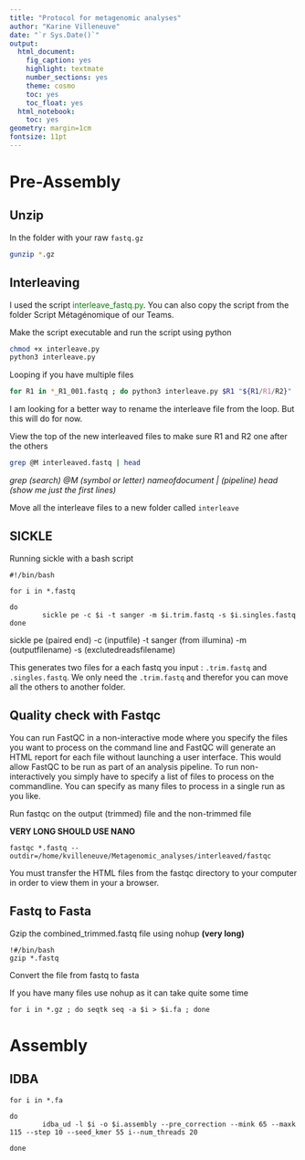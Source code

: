 ```yaml
---
title: "Protocol for metagenomic analyses"
author: "Karine Villeneuve"
date: "`r Sys.Date()`"
output: 
  html_document:
    fig_caption: yes
    highlight: textmate
    number_sections: yes
    theme: cosmo
    toc: yes
    toc_float: yes
  html_notebook: 
    toc: yes
geometry: margin=1cm
fontsize: 11pt
---
```


# Pre-Assembly 

## Unzip 
In the folder with your raw `fastq.gz`
```bash
gunzip *.gz
```

## Interleaving 
I used the script <font color='green'>interleave_fastq.py</font>. You can also copy the script from the folder Script Métagénomique of our Teams.

Make the script executable and run the script using python 
```bash
chmod +x interleave.py
python3 interleave.py 
```

Looping if you have multiple files 
```bash
for R1 in *_R1_001.fastq ; do python3 interleave.py $R1 "${R1/R1/R2}"  > $R1.interleave.fastq ; done  
```

I am looking for a better way to rename the interleave file from the loop. But this will do for now. 

View the top of the new interleaved files to make sure R1 and R2 one after the others 
```bash
grep @M interleaved.fastq | head
```
*grep (search) @M (symbol or letter) nameofdocument | (pipeline) head (show me just the first lines)* 

Move all the interleave files to a new folder called `interleave`

## SICKLE 

Running sickle with a bash script 

```
#!/bin/bash

for i in *.fastq

do
        sickle pe -c $i -t sanger -m $i.trim.fastq -s $i.singles.fastq
done
```
sickle pe (paired end) -c (inputfile) -t sanger (from illumina) -m (outputfilename) -s (exclutedreadsfilename)

This generates two files for a each fastq you input : `.trim.fastq` and `.singles.fastq`. We only need the `.trim.fastq` and therefor you can move all the others to another folder. 

## Quality check with Fastqc 

You can run FastQC in a non-interactive mode where you specify the files you want to process on the command line and FastQC will generate an HTML report for
each file without launching a user interface.  This would allow FastQC to be run as part of an analysis pipeline. To run non-interactively you simply have to specify a list of files to process on the commandline. You can specify as many files to process in a single run as you like.  

Run fastqc on the output (trimmed) file and the non-trimmed file

**VERY LONG SHOULD USE NANO** 
```
fastqc *.fastq --outdir=/home/kvilleneuve/Metagenomic_analyses/interleaved/fastqc
``` 
You must transfer the HTML files from the fastqc directory to your computer in order to view them in your a browser. 

## Fastq to Fasta 

Gzip the combined_trimmed.fastq file using nohup **(very long)** 
```
!#/bin/bash
gzip *.fastq
```
Convert the file from fastq to fasta

If you have many files use nohup as it can take quite some time 
```
for i in *.gz ; do seqtk seq -a $i > $i.fa ; done 
```
# Assembly 

## IDBA 

```
for i in *.fa

do
        idba_ud -l $i -o $i.assembly --pre_correction --mink 65 --maxk 115 --step 10 --seed_kmer 55 i--num_threads 20

done
```



